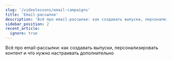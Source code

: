 ```yaml
---
slug: '/videolessons/email-campaigns'
title: 'Email-рассылки'
description: 'Всё про email-рассылки: как создавать выпуски, персонализировать контент и что нужно настраивать дополнительно'
sidebar_position: 2
recent_article:
  ignore: true
---
```



Всё про email-рассылки: как создавать выпуски, персонализировать контент и что нужно настраивать дополнительно

<DocCardList />
